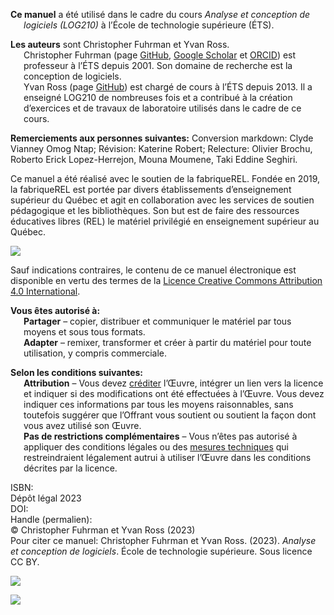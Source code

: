 \small
::: hanging-indent
**Ce manuel** a été utilisé dans le cadre du cours *Analyse et
conception de logiciels (LOG210)* à l'École de technologie supérieure
(ÉTS).
:::

::: hanging-indent
**Les auteurs** sont Christopher Fuhrman et Yvan Ross.\
Christopher Fuhrman (page [GitHub](https://github.com/fuhrmanator),
[Google
Scholar](https://scholar.google.com/citations?user=Qa5SpUwAAAAJ&hl=fr&oi=ao)
et [ORCID](https://orcid.org/0000-0001-8010-1087)) est professeur à
l'ÉTS depuis 2001. Son domaine de recherche est la conception de
logiciels.\
Yvan Ross (page [GitHub](https://github.com/yvanross)) est chargé de
cours à l'ÉTS depuis 2013. Il a enseigné LOG210 de nombreuses fois et a
contribué à la création d'exercices et de travaux de laboratoire
utilisés dans le cadre de ce cours.
:::

**Remerciements aux personnes suivantes:** Conversion markdown: Clyde
Vianney Omog Ntap; Révision: Katerine Robert; Relecture: Olivier
Brochu, Roberto Erick Lopez-Herrejon, Mouna Moumene, Taki Eddine
Seghiri.

Ce manuel a été réalisé avec le soutien de la fabriqueREL. Fondée en
2019, la fabriqueREL est portée par divers établissements d'enseignement
supérieur du Québec et agit en collaboration avec les services de
soutien pédagogique et les bibliothèques. Son but est de faire des
ressources éducatives libres (REL) le matériel privilégié en
enseignement supérieur au Québec.

:::: {.callout}
::: {layout="[12,-1,40]" layout-valign="center"}
![](images/CC/by.png)   

\justifying\small Sauf indications contraires, le contenu de ce manuel électronique est disponible 
en vertu des termes de la [Licence Creative Commons Attribution 4.0 International](https://creativecommons.org/licenses/by/4.0/deed.fr).
:::

::: hanging-indent
**Vous êtes autorisé à:**\
**Partager** -- copier, distribuer et communiquer le matériel par tous
moyens et sous tous formats.\
**Adapter** -- remixer, transformer et créer à partir du matériel pour
toute utilisation, y compris commerciale.
:::

::: hanging-indent
**Selon les conditions suivantes:**\
**Attribution** -- Vous devez
[créditer](https://creativecommons.org/licenses/by/4.0/deed.fr)
l'Œuvre, intégrer un lien vers la licence et indiquer si des
modifications ont été effectuées à l'Œuvre. Vous devez indiquer ces
informations par tous les moyens raisonnables, sans toutefois suggérer
que l'Offrant vous soutient ou soutient la façon dont vous avez utilisé
son Œuvre.\
**Pas de restrictions complémentaires** -- Vous n'êtes pas autorisé à
appliquer des conditions légales ou des [mesures
techniques](https://creativecommons.org/licenses/by/4.0/deed.fr) qui
restreindraient légalement autrui à utiliser l'Œuvre dans les conditions
décrites par la licence.
:::
::::

\filbreak

ISBN:\
Dépôt légal 2023\
DOI:\
Handle (permalien):\
© Christopher Fuhrman et Yvan Ross (2023)\
Pour citer ce manuel: Christopher Fuhrman et Yvan Ross. (2023).
*Analyse et conception de logiciels*. École de technologie supérieure.
Sous licence CC BY.

::: {layout="[-6, 20,-6,10,-6]" layout-valign="center"}
![](images/F-REL_logo-coul-horiz.png)

![](images/Logo_ETS_TypoGrise_D_FR_1.png)
:::
\normalsize
